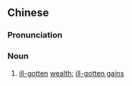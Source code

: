 {{also|不义之财}}
==Chinese==
{{zh-forms|s=不义之财|type=211}}

===Pronunciation===
{{zh-pron
|m=不yì zhī cái
|c=bat1 ji6 zi1 coi4
|cat=n
}}

===Noun===
{{zh-noun}}

# [[ill-gotten]] [[wealth]]; [[ill-gotten gains]]